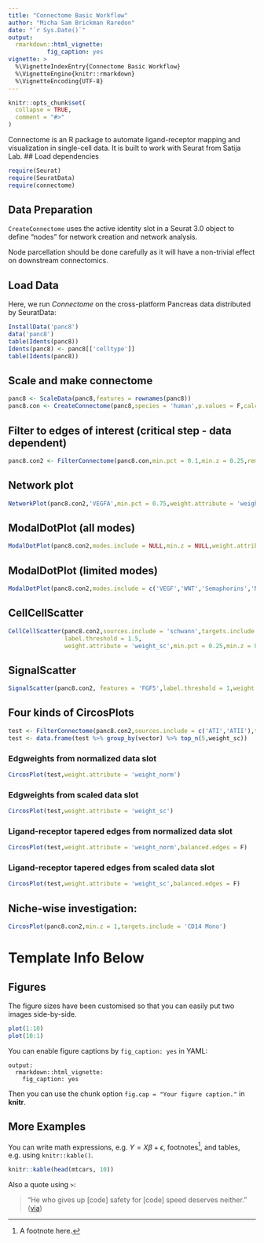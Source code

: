 ```yaml
---
title: "Connectome Basic Workflow"
author: "Micha Sam Brickman Raredon"
date: "`r Sys.Date()`"
output: 
  rmarkdown::html_vignette:
           fig_caption: yes
vignette: >
  %\VignetteIndexEntry{Connectome Basic Workflow}
  %\VignetteEngine{knitr::rmarkdown}
  %\VignetteEncoding{UTF-8}
---
```


```r
knitr::opts_chunk$set(
  collapse = TRUE,
  comment = "#>"
)
```

Connectome is an R package to automate ligand-receptor mapping and visualization in single-cell data.  It is built to work with Seurat from Satija Lab.
## Load dependencies
```r
require(Seurat)
require(SeuratData)
require(connectome)
```

## Data Preparation

`CreateConnectome` uses the active identity slot in a Seurat 3.0 object to define "nodes" for network creation and network analysis. 

Node parcellation should be done carefully as it will have a non-trivial effect on downstream connectomics. 

## Load Data
Here, we run *Connectome* on the cross-platform Pancreas data distributed by SeuratData:
```r
InstallData('panc8')
data('panc8')
table(Idents(panc8))
Idents(panc8) <- panc8[['celltype']]
table(Idents(panc8))
```
## Scale and make connectome
``` r
panc8 <- ScaleData(panc8,features = rownames(panc8))
panc8.con <- CreateConnectome(panc8,species = 'human',p.values = F,calculate.DOR = F)
```

## Filter to edges of interest (critical step - data dependent)
``` r
panc8.con2 <- FilterConnectome(panc8.con,min.pct = 0.1,min.z = 0.25,remove.na = T)
```
## Network plot
``` r
NetworkPlot(panc8.con2,'VEGFA',min.pct = 0.75,weight.attribute = 'weight_sc')
```
## ModalDotPlot (all modes)
``` r
ModalDotPlot(panc8.con2,modes.include = NULL,min.z = NULL,weight.attribute = 'weight_sc')
```
## ModalDotPlot (limited modes)
``` r
ModalDotPlot(panc8.con2,modes.include = c('VEGF','WNT','Semaphorins','NOTCH','FGF'),weight.attribute = 'weight_sc',min.z = 0)
```
## CellCellScatter
``` r
CellCellScatter(panc8.con2,sources.include = 'schwann',targets.include = 'activated_stellate',
                label.threshold = 1.5,
                weight.attribute = 'weight_sc',min.pct = 0.25,min.z = 0)
```
## SignalScatter
``` r
SignalScatter(panc8.con2, features = 'FGF5',label.threshold = 1,weight.attribute = 'weight_sc')
```
## Four kinds of CircosPlots
``` r
test <- FilterConnectome(panc8.con2,sources.include = c('ATI','ATII'),targets.include = c('Fib_Col13a1+','SMCS','Fib_Col14a1+'))
test <- data.frame(test %>% group_by(vector) %>% top_n(5,weight_sc))
```
### Edgweights from **normalized** data slot
``` r
CircosPlot(test,weight.attribute = 'weight_norm')
```
### Edgweights from **scaled** data slot
``` r
CircosPlot(test,weight.attribute = 'weight_sc')
```
### Ligand-receptor tapered edges from **normalized** data slot
``` r
CircosPlot(test,weight.attribute = 'weight_norm',balanced.edges = F)
```
### Ligand-receptor tapered edges from **scaled** data slot
``` r
CircosPlot(test,weight.attribute = 'weight_sc',balanced.edges = F)
```

## Niche-wise investigation:
``` r
CircosPlot(panc8.con2,min.z = 1,targets.include = 'CD14 Mono')
```



# Template Info Below
## Figures

The figure sizes have been customised so that you can easily put two images side-by-side. 

```r
plot(1:10)
plot(10:1)
```

You can enable figure captions by `fig_caption: yes` in YAML:

    output:
      rmarkdown::html_vignette:
        fig_caption: yes

Then you can use the chunk option `fig.cap = "Your figure caption."` in **knitr**.

## More Examples

You can write math expressions, e.g. $Y = X\beta + \epsilon$, footnotes^[A footnote here.], and tables, e.g. using `knitr::kable()`.

```r
knitr::kable(head(mtcars, 10))
```

Also a quote using `>`:

> "He who gives up [code] safety for [code] speed deserves neither."
([via](https://twitter.com/hadleywickham/status/504368538874703872))
